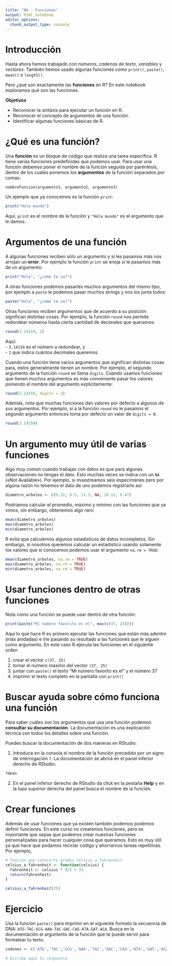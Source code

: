 ```yaml
---
title: "06 - Funciones"
output: html_notebook
editor_options: 
  chunk_output_type: console
---
```


# Introducción

Hasta ahora hemos trabajado con *números*, *cadenas de texto*, *variables* y *vectores*. También hemos usado algunas funciones como `print()`, `paste()`, `mean()` o `length()`.

Pero ¿qué son exactamente las **funciones** en R? En este notebook exploramos qué son las funciones.

**Objetivos**

-   Reconocer la sintáxis para ejecutar un función en R.
-   Reconocer el concepto de argumentos de una función.
-   Identificar algunas funciones básicas de R.

# ¿Qué es una función?

Una **función** es un bloque de código que realiza una tarea específica. R tiene varias funciones predefinidas que podemos usar. Para usar una función debemos poner el nombre de la función seguida por paréntesis, dentro de los cuales ponemos los **argumentos** de la función separados por comas:

```         
nombreFuncion(argumento1, argumento2, argumento3)
```

Un ejemplo que ya conocemos es la función `print`:

```r
print("Hola mundo")
```

Aquí, `print` es el nombre de la función y `"Hola mundo"` es el argumento que le damos.

# Argumentos de una función

A algunas funciones reciben sólo un argumento y si les pasamos más nos arrojan un **error**. Por ejemplo la función `print` se enoja si le pasamos más de un argumento:

```r
print("Hola", "¿cómo te va?")
```

A otras funciones podemos pasarles muchos argumentos del mismo tipo, por ejemplo a `paste` le podemos pasar muchos strings y nos los junta todos:

```r
paste("Hola", "¿cómo te va?")
```

Otras funciones reciben argumentos que de acuerdo a su posición significan distintas cosas. Por ejemplo, la función `round` nos permite redondear números hasta cierta cantidad de decimales que queramos:

```r
round(3.14159, 2)
```

Aquí:\
- `3.14159` es el número a redondear, y\
- `2` que indica cuántos decimales queremos.

Cuando una función tiene varios argumentos que significan distintas cosas para, estos generalmente tienen un nombre. Por ejemplo, el segundo argumento de la función `round` se llama `digits`. Cuando usamos funciones que tienen muchos argumentos es más conveniente pasar los valores poniendo el nombre del argumento explicitamente:

```r
round(3.14159, digits = 2)
```

Además, nota que muchas funciones dan valores por defecto a algunos de sus argumentos. Por ejemplo, si a la función `round` no le pasamos el segundo argumento entonces toma por defecto un valor de `digits = 0`:

```r
round(3.14159)
```

# Un argumento muy útil de varias funciones

Algo muy común cuando trabajas con datos es que para algunas observaciones no tengas el dato. Esto muchas veces se indica con un `NA` («Not Available»). Por ejemplo, si muestreamos seis especímenes pero por alguna razón no tenemos el dato de uno podemos registrarlo así:

```r
diametro_arboles <- c(9.32, 8.5, 11.3, NA, 10.11, 9.47)
```

Podríamos calcular el promedio, máximo y mínimo con las funciones que ya vimos, sin embargo, obtenemos algo raro:

```r
mean(diametro_arboles)
max(diametro_arboles)
min(diametro_arboles)
```

R evita que calculemos algunos estadísticos de datos incompletos. Sin embargo, si nosotros queremos calcular un estadístico usando solamente los valores que sí conocemos podemos usar el argumento `na.rm = TRUE`:

```r
mean(diametro_arboles, na.rm = TRUE)
max(diametro_arboles, na.rm = TRUE)
min(diametro_arboles, na.rm = TRUE)
```

# Usar funciones dentro de otras funciones

Nota como una función se puede usar dentro de otra función:

```r
print(paste("Mi número favorito es el", max(c(37, 25))))
```

Aquí lo que hace R es primero ejecutar las funciones que están más adentro (más anidadas) e irle pasando su resultado a las funciones que le siguen como argumento. En este caso R ejecuta las funciones en el siguiente orden

1. crear el vector `c(37, 25)`
2. tomar el número máximo del vector `(37, 25)`
3. juntar con `paste()` el texto "Mi número favorito es el" y el número 37
4. imprimir el texto completo en la pantalla con `print()`

# Buscar ayuda sobre cómo funciona una función

Para saber cuáles son los argumentos que usa una función podemos **consultar su documentación**. La documentación es una explicación técnica con todos los detalles sobre una función.

Puedes buscar la documentación de dos maneras en RStudio:

1.  Introduce en la consola el nombre de la función precedido por un signo de interrogación `?`. La documentación se abrirá en el panel inferior derecho de RStudio.

```r
?mean
```

2.  En el panel inferior derecho de RStudio da click en la pestaña **Help** y en la lupa superior derecha del panel busca el nombre de la función.

# Crear funciones

Además de usar funciones que ya existen también podemos podemos definir funciones. En este curso no crearemos funciones, pero es importante que sepas que podemos crear nuestras funciones personalizadas para hacer cualquier cosa que queramos. Esto es muy útil ya que hace que podamos reciclar código y ahorrarnos tareas repetitivas. Por ejemplo,

```r
# función que convierte grados Celsius a Fahrenheit
celsius_a_fahrenheit <- function(celsius) {
  fahrenheit <- celsius * 9/5 + 32
  return(fahrenheit)
}

celsius_a_fahrenheit(25)
```

# Ejercicio

Usa la función `paste()` para imprimir en el siguiente formato la secuencia de DNA: `ATG-TAC-GCG-AAA-TAC-GAC-CAG-ATA-GAT-ACA`. Busca en la documentación el argumento de la función que te puede servir para formatear tu texto.

```r
codones <- c('ATG','TAC','GCG','AAA','TAC','GAC','CAG','ATA','GAT','ACA')

# Escribe aquí tu respuesta


```
